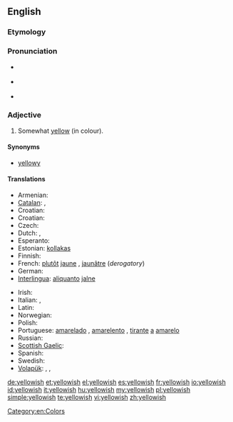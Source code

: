 ==English==

===Etymology===
{{suffix|yellow|ish}}

===Pronunciation===
* {{a|RP}} {{IPA|/ˈjeləʊɪʃ/}}
* {{a|US}} {{IPA|/ˈjelɔʊɪʃ/}}
* {{audio|en-us-yellowish.ogg|Audio (US)}}

===Adjective===
{{en-adj|-}}

# Somewhat [[yellow]] (in colour).

====Synonyms====
* [[yellowy]]

====Translations====
{{rfc-tsort|duplicate language: Croatian}}
{{trans-top|somewhat yellow}}
* Armenian: {{t-|hy|դեղնավուն|tr=deġnavun}}
* [[Catalan]]: {{t|ca|groguenc}}, {{t|ca|grogós}}
* Croatian: {{t|hr|žućkast|m}}
* Croatian: {{t|hr|žućkast}}
* Czech: {{t-|cs|žlutavý}}
* Dutch: {{t+|nl|gelig}}, {{t-|nl|geelachtig}}
* Esperanto: {{t|eo|flaveta}}
* Estonian: [[kollakas]]
* Finnish: {{t+|fi|kellertävä}}
* French: [[plutôt]] [[jaune]] {{m|f}}, [[jaunâtre]] {{m|f}} (''derogatory'')
* German: {{t+|de|gelblich}}
* [[Interlingua]]: [[aliquanto]] [[jalne]]
{{trans-mid}}
* Irish: {{t|ga|scothbhuí}}
* Italian: {{t-|it|giallastro|m}}, {{t-|it|giallastra|f}}
* Latin: {{t-|la|galbinus}}
* Norwegian: {{t-|no|gulaktig}}
* Polish: {{t+|pl|żółtawy}}
* Portuguese: [[amarelado]] {{m}}, [[amarelento]] {{m}}, [[tirante]] [[a]] [[amarelo]]
* Russian: {{t|ru|желтоватый|tr=želtovátyj}}
* [[Scottish Gaelic]]: {{t|gd|fo-bhuidhe}}
* Spanish: {{t-|es|amarillento|m}}
* Swedish: {{t+|sv|gulaktig}}
* [[Volapük]]: {{t|vo|yelovilik}}, {{qualifier|older term}} {{t|vo|yeliblik}}, {{qualifier|older term}} {{t|vo|luyelibik}}
{{trans-bottom}}

[[Category:en:Colors]]

[[de:yellowish]]
[[et:yellowish]]
[[el:yellowish]]
[[es:yellowish]]
[[fr:yellowish]]
[[io:yellowish]]
[[id:yellowish]]
[[it:yellowish]]
[[hu:yellowish]]
[[my:yellowish]]
[[pl:yellowish]]
[[simple:yellowish]]
[[te:yellowish]]
[[vi:yellowish]]
[[zh:yellowish]]